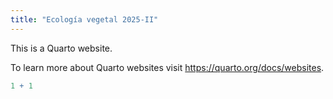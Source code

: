 ```yaml
---
title: "Ecología vegetal 2025-II"
---
```


This is a Quarto website.

To learn more about Quarto websites visit <https://quarto.org/docs/websites>.

```r
1 + 1
```

